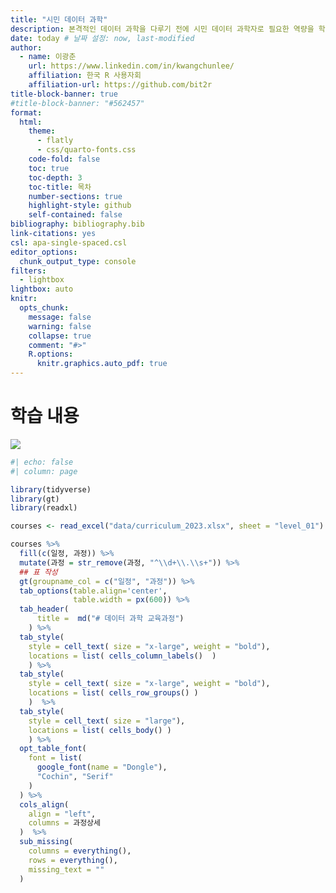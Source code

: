 ```yaml
---
title: "시민 데이터 과학"
description: 본격적인 데이터 과학을 다루기 전에 시민 데이터 과학자로 필요한 역량을 학습합니다.
date: today # 날짜 설정: now, last-modified
author:
  - name: 이광춘
    url: https://www.linkedin.com/in/kwangchunlee/
    affiliation: 한국 R 사용자회
    affiliation-url: https://github.com/bit2r
title-block-banner: true
#title-block-banner: "#562457"
format:
  html:
    theme: 
      - flatly
      - css/quarto-fonts.css
    code-fold: false
    toc: true
    toc-depth: 3
    toc-title: 목차
    number-sections: true
    highlight-style: github    
    self-contained: false
bibliography: bibliography.bib
link-citations: yes
csl: apa-single-spaced.csl
editor_options: 
  chunk_output_type: console
filters:
  - lightbox
lightbox: auto  
knitr:
  opts_chunk: 
    message: false
    warning: false
    collapse: true
    comment: "#>" 
    R.options:
      knitr.graphics.auto_pdf: true  
---
```



# 학습 내용

![](fig/study_curriculum.jpg)

```r
#| echo: false
#| column: page

library(tidyverse)
library(gt)
library(readxl)

courses <- read_excel("data/curriculum_2023.xlsx", sheet = "level_01")

courses %>% 
  fill(c(일정, 과정)) %>% 
  mutate(과정 = str_remove(과정, "^\\d+\\.\\s+")) %>% 
  ## 표 작성
  gt(groupname_col = c("일정", "과정")) %>% 
  tab_options(table.align='center',
              table.width = px(600)) %>% 
  tab_header(
      title =  md("# 데이터 과학 교육과정")
    ) %>% 
  tab_style( 
    style = cell_text( size = "x-large", weight = "bold"),
    locations = list( cells_column_labels()  )
    ) %>% 
  tab_style( 
    style = cell_text( size = "x-large", weight = "bold"),
    locations = list( cells_row_groups() )
    )  %>% 
  tab_style( 
    style = cell_text( size = "large"),
    locations = list( cells_body() )
    ) %>%
  opt_table_font(
    font = list(
      google_font(name = "Dongle"),
      "Cochin", "Serif"
    )
  ) %>% 
  cols_align(
    align = "left",
    columns = 과정상세
  )  %>% 
  sub_missing(
    columns = everything(),
    rows = everything(),
    missing_text = ""
  )  

```




